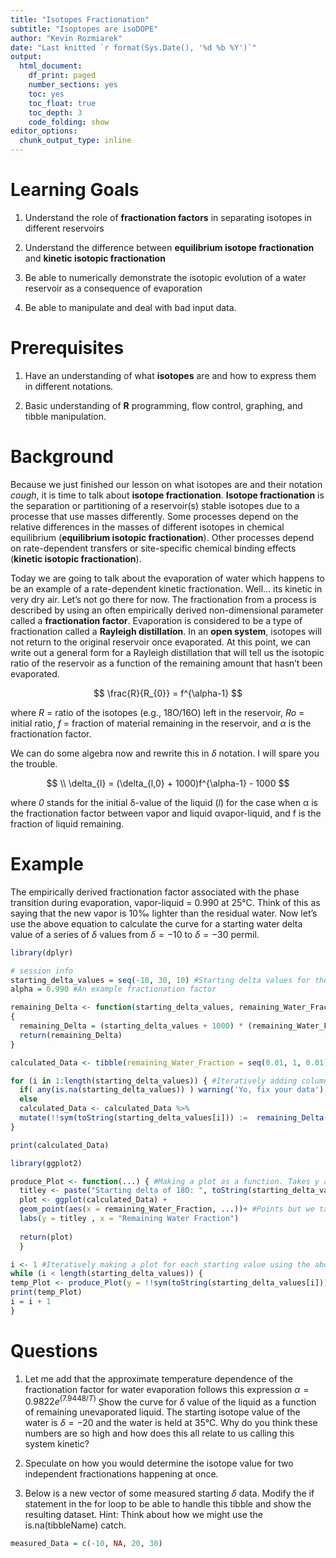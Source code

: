 ```yaml
---
title: "Isotopes Fractionation"
subtitle: "Isoptopes are isoDOPE"
author: "Kevin Rozmiarek"
date: "Last knitted `r format(Sys.Date(), '%d %b %Y')`"
output:
  html_document: 
    df_print: paged
    number_sections: yes
    toc: yes
    toc_float: true
    toc_depth: 3
    code_folding: show
editor_options:
  chunk_output_type: inline
---
```


# Learning Goals

1. Understand the role of **fractionation factors** in separating isotopes in different reservoirs

2. Understand the difference between **equilibrium isotope fractionation** and **kinetic isotopic fractionation**

3. Be able to numerically demonstrate the isotopic evolution of a water reservoir as a consequence of evaporation

4. Be able to manipulate and deal with bad input data.

# Prerequisites

1. Have an understanding of what **isotopes** are and how to express them in different notations.

2. Basic understanding of **R** programming, flow control, graphing, and tibble manipulation.

# Background

Because we just finished our lesson on what isotopes are and their notation *cough*, it is time to talk about **isotope fractionation**. **Isotope fractionation** is the separation or partitioning of a reservoir(s) stable isotopes due to a processe that use masses differently. Some processes depend on the relative differences in the masses of different isotopes in chemical equilibrium (**equilibrium isotopic fractionation**). Other processes depend on rate-dependent transfers or site-specific chemical binding effects (**kinetic isotopic fractionation**).

Today we are going to talk about the evaporation of water which happens to be an example of a rate-dependent kinetic fractionation. Well... its kinetic in very dry air. Let's not go there for now. The fractionation from a process is described by using an often empirically derived non-dimensional parameter called a **fractionation factor**. Evaporation is considered to be a type of fractionation called a **Rayleigh distillation**. In an **open system**, isotopes will not return to the original reservoir once evaporated. At this point, we can write out a general form for a Rayleigh distillation that will tell us the isotopic ratio of the reservoir as a function of the remaining amount that hasn't been evaporated.

$$
\frac{R}{R_{0}} = f^{\alpha-1}
$$

where *R* = ratio of the isotopes (e.g., 18O/16O) left in the reservoir, *Ro* = initial ratio, *f* = fraction of material remaining in the reservoir, and *α* is the fractionation factor.

We can do some algebra now and rewrite this in $\delta$ notation. I will spare you the trouble.

$$
 \\
\delta_{l} = (\delta_{l,0} + 1000)f^{\alpha-1} - 1000
$$

where *0* stands for the initial δ-value of the liquid (*l*) for the case when α is the fractionation factor between vapor and liquid αvapor-liquid, and f is the fraction of liquid remaining.

# Example

The empirically derived fractionation factor associated with the phase transition during evaporation, vapor-liquid = 0.990 at 25°C. Think of this as saying that the new vapor is 10‰ lighter than the residual water. Now let's use the above equation to calculate the curve for a starting water delta value of a series of $\delta$ values from $\delta = -10$ to $\delta = -30$ permil.

```r
library(dplyr)

# session info
starting_delta_values = seq(-10, 30, 10) #Starting delta values for the resevoir
alpha = 0.990 #An example fractionation factor

remaining_Delta <- function(starting_delta_values, remaining_Water_Fraction, alpha) #Function which calculates the isotope value for the remaining water post-process
{
  remaining_Delta = (starting_delta_values + 1000) * (remaining_Water_Fraction ^ (alpha - 1)) - 1000 #Application of equation 2
  return(remaining_Delta)
}

calculated_Data <- tibble(remaining_Water_Fraction = seq(0.01, 1, 0.01)) #tibble for plotting

for (i in 1:length(starting_delta_values)) { #Iteratively adding columns for each of the starting values for all the remaining water fractions. USED FOR QUESTION 3 BELOW
  if( any(is.na(starting_delta_values)) ) warning('Yo, fix your data') #catch for bad data
  else
  calculated_Data <- calculated_Data %>%
  mutate(!!sym(toString(starting_delta_values[i])) :=  remaining_Delta(starting_delta_values[i], remaining_Water_Fraction, alpha)) #Building the data with the function for remaining isotope value
}

print(calculated_Data)

```

```r
library(ggplot2)

produce_Plot <- function(...) { #Making a plot as a function. Takes y axis as input
  titley <- paste("Starting delta of 18O: ", toString(starting_delta_values[i]), " permil") #Building the plot title
  plot <- ggplot(calculated_Data) + 
  geom_point(aes(x = remaining_Water_Fraction, ...))+ #Points but we take the unknown input and stuff it into the y axis
  labs(y = titley , x = "Remaining Water Fraction")
  
  return(plot)
  }

i <- 1 #Iteratively making a plot for each starting value using the above function
while (i < length(starting_delta_values)) {
temp_Plot <- produce_Plot(y = !!sym(toString(starting_delta_values[i])))
print(temp_Plot)
i = i + 1
}

```


# Questions

1. Let me add that the approximate temperature dependence of the fractionation factor for water evaporation follows this expression $\alpha = 0.9822e^{(7.9448 /T)}$ Show the curve for $\delta$ value of the liquid as a function of remaining unevaporated liquid. The starting isotope value of the water is $\delta = -20$ and the water is held at 35°C. Why do you think these numbers are so high and how does this all relate to us calling this system kinetic?

2. Speculate on how you would determine the isotope value for two independent fractionations happening at once.

3. Below is a new vector of some measured starting $\delta$ data. Modify the if statement in the for loop to be able to handle this tibble and show the resulting dataset. Hint: Think about how we might use the is.na(tibbleName) catch.

```r
measured_Data = c(-10, NA, 20, 30)
```